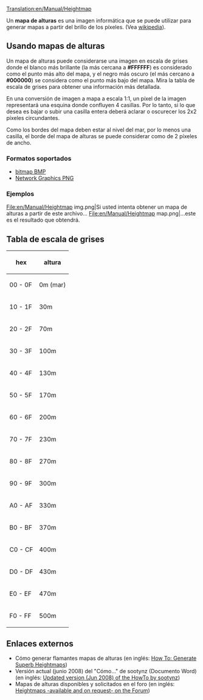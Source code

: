 [[Translation:en/Manual/Heightmap]]

Un '''mapa de alturas''' es una imagen informática que se puede utilizar para generar mapas a partir del brillo de los píxeles. (Vea [https://www.wikipedia.org/wiki/Heightmap wikipedia]).

==Usando mapas de alturas==
Un mapa de alturas puede considerarse una imagen en escala de grises donde el blanco más brillante (la más cercana a '''#FFFFFF''') es considerado como el punto más alto del mapa, y el negro más oscuro (el más cercano a '''#000000''') se considera como el punto más bajo del mapa. Mira la tabla de escala de grises para obtener una información más detallada.

En una conversión de imagen a mapa a escala 1:1, un píxel de la imagen representará una esquina donde confluyen 4 casillas. Por lo tanto, si lo que desea es bajar o subir una casilla entera deberá aclarar o oscurecer los 2x2 píxeles circundantes.

Como los bordes del mapa deben estar al nivel del mar, por lo menos una casilla, el borde del mapa de alturas se puede considerar como de 2 píxeles de ancho.

===Formatos soportados===
* [https://www.wikipedia.org/wiki/es:Windows bitmap BMP]
* [https://www.wikipedia.org/wiki/es:Portable Network Graphics PNG]

===Ejemplos===
<gallery>
File:en/Manual/Heightmap img.png|Si usted intenta obtener un mapa de alturas a partir de este archivo...
File:en/Manual/Heightmap map.png|...este es el resultado que obtendrá.
</gallery>

==Tabla de escala de grises==
{|
! hex
! altura
|-
| 00 - 0F
| 0m (mar)
|-
| 10 - 1F
| 30m
|-
| 20 - 2F
| 70m
|-
| 30 - 3F
| 100m
|-
| 40 - 4F
| 130m
|-
| 50 - 5F
| 170m
|-
| 60 - 6F
| 200m
|-
| 70 - 7F
| 230m
|-
| 80 - 8F
| 270m
|-
| 90 - 9F
| 300m
|-
| A0 - AF
| 330m
|-
| B0 - BF
| 370m
|-
| C0 - CF
| 400m
|-
| D0 - DF
| 430m
|-
| E0 - EF
| 470m
|-
| F0 - FF
| 500m
|}

==Enlaces externos==
*Cómo generar flamantes mapas de alturas (en inglés: [http://www.tt-forums.net/viewtopic.php?t=27052 How To: Generate Superb Heightmaps])
*Versión actual (junio 2008) del "Cómo..." de sootynz (Documento Word) (en inglés: [http://www.tt-forums.net/download/file.php?id=92633 Updated version (Jun 2008) of the HowTo by sootynz])
*Mapas de alturas disponibles y solicitados en el foro (en inglés: [http://www.tt-forums.net/viewtopic.php?t=29323 Heightmaps -available and on request- on the Forum])